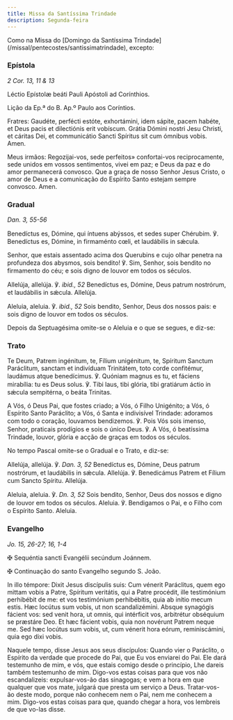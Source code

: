 ```yaml
---
title: Missa da Santíssima Trindade
description: Segunda-feira
---
```


<aside>
  Como na Missa do [Domingo da Santíssima
  Trindade](/missal/pentecostes/santissimatrindade), excepto:
</aside>

### Epístola

<em>2 Cor. 13, 11 & 13</em>

<div class="side-by-side not-content">

Léctio Epístolæ beáti Pauli Apóstoli ad Corínthios.

Lição da Ep.ª do B. Ap.º Paulo aos Coríntios.

Fratres: Gaudéte, perfécti estóte, exhortámini, idem sápite, pacem habéte,
    et Deus pacis et dilectiónis erit vobíscum. Grátia Dómini nostri Jesu
    Christi, et cáritas Dei, et communicátio Sancti Spíritus sit cum ómnibus
    vobis. Amen.

Meus irmãos: Regozijai-vos, sede perfeitos» confortai-vos reciprocamente,
    sede unidos em vossos sentimentos, vivei em paz; e Deus da paz e do amor
    permanecerá convosco. Que a graça de nosso Senhor Jesus Cristo, o amor de
    Deus e a comunicação do Espírito Santo estejam sempre convosco. Amen.

</div>

### Gradual

<em>Dan. 3, 55-56</em>

<div class="side-by-side not-content">

Benedíctus es, Dómine, qui íntuens abýssos, et sedes super Chérubim. ℣.
    Benedíctus es, Dómine, in firmaménto cœli, et laudábilis in sǽcula.

Senhor, que estais assentado acima dos Querubins e cujo olhar penetra na
    profundeza dos abysmos, sois bendito! ℣. Sim, Senhor, sois bendito no
    firmamento do céu; e sois digno de louvor em todos os séculos.

Allelúja, allelúja. ℣. <em>ibid., 52</em> Benedíctus es, Dómine, Deus patrum
    nostrórum, et laudábilis in sǽcula. Allelúja.

Aleluia, aleluia. ℣. <em>ibid., 52</em> Sois bendito, Senhor, Deus dos
    nossos pais: e sois digno de louvor em todos os séculos.

</div>

<aside>
  Depois da Septuagésima omite-se o Aleluia e o que se segues, e diz-se:
</aside>

### Trato

<div class="side-by-side not-content">

Te Deum, Patrem ingénitum, te, Fílium unigénitum, te, Spíritum Sanctum
    Paráclitum, sanctam et indivíduam Trinitátem, toto corde confitémur,
    laudámus atque benedícimus. ℣. Quóniam magnus es tu, et fáciens mirabília:
    tu es Deus solus. ℣. Tibi laus, tibi glória, tibi gratiárum áctio in sǽcula
    sempitérna, o beáta Trinitas.

A Vós, ó Deus Pai, que fostes criado; a Vós, ó Filho Unigénito; a Vós, ó
    Espírito Santo Paráclito; a Vós, ó Santa e indivisível Trindade: adoramos
    com todo o coração, louvamos bendizemos. ℣. Pois Vós sois imenso, Senhor,
    praticais prodígios e sois o único Deus. ℣. A Vós, ó beatíssima Trindade,
    louvor, glória e acção de graças em todos os séculos.

</div>

<aside>No tempo Pascal omite-se o Gradual e o Trato, e diz-se:</aside>

<div class="side-by-side not-content">

Allelúja, allelúja. ℣. <em>Dan. 3, 52</em> Benedíctus es, Dómine, Deus
    patrum nostrórum, et laudábilis in sǽcula. Allelúja. ℣. Benedicámus Patrem
    et Fílium cum Sancto Spíritu. Allelúja.

Aleluia, aleluia. ℣. <em>Dn. 3, 52</em> Sois bendito, Senhor, Deus dos
    nossos e digno de louvor em todos os séculos. Aleluia. ℣. Bendigamos o Pai,
    e o Filho com o Espírito Santo. Aleluia.

</div>

### Evangelho

<em>Jo. 15, 26-27; 16, 1-4</em>

<div class="side-by-side not-content">

<span class="cross text-red-500">✠</span> Sequéntia sancti Evangélii
    secúndum Joánnem.

<span class="cross text-red-500">✠</span> Continuação do santo Evangelho
    segundo S. João.

In illo témpore: Dixit Jesus discípulis suis: Cum vénerit Paráclitus, quem
    ego mittam vobis a Patre, Spíritum veritátis, qui a Patre procédit, ille
    testimónium perhibébit de me: et vos testimónium perhibébitis, quia ab
    inítio mecum estis. Hæc locútus sum vobis, ut non scandalizémini. Absque
    synagógis fácient vos: sed venit hora, ut omnis, qui intérficit vos,
    arbitrétur obséquium se præstáre Deo. Et hæc fácient vobis, quia non
    novérunt Patrem neque me. Sed hæc locútus sum vobis, ut, cum vénerit hora
    eórum, reminiscámini, quia ego dixi vobis.

Naquele tempo, disse Jesus aos seus discípulos: Quando vier o Paráclito, o
    Espírito da verdade que procede do Pai, que Eu vos enviarei do Pai. Ele dará
    testemunho de mim, e vós, que estais comigo desde o princípio, Lhe dareis
    também testemunho de mim. Digo-vos estas coisas para que vos não
    escandalizeis: expulsar-vos-ão das sinagogas; e vem a hora em que qualquer
    que vos mate, julgará que presta um serviço a Deus. Tratar-vos-ão deste
    modo, porque não conhecem nem o Pai, nem me conhecem a mim. Digo-vos estas
    coisas para que, quando chegar a hora, vos lembreis de que vo-las disse.

</div>
